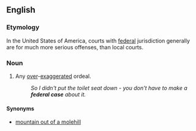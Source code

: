 ==English==

===Etymology===
In the United States of America, courts with [[federal]] jurisdiction generally are for much more serious offenses, than local courts.

===Noun===
{{en-noun|sg=[[federal]] [[case]]}}

# {{idiom}} Any [[over]]-[[exaggerate]]d ordeal.
#: ''So I didn't put the toilet seat down - you don't have to make a '''federal case''' about it.''

====Synonyms====

* {{sense|something over-exaggerated}} [[mountain out of a molehill]]
